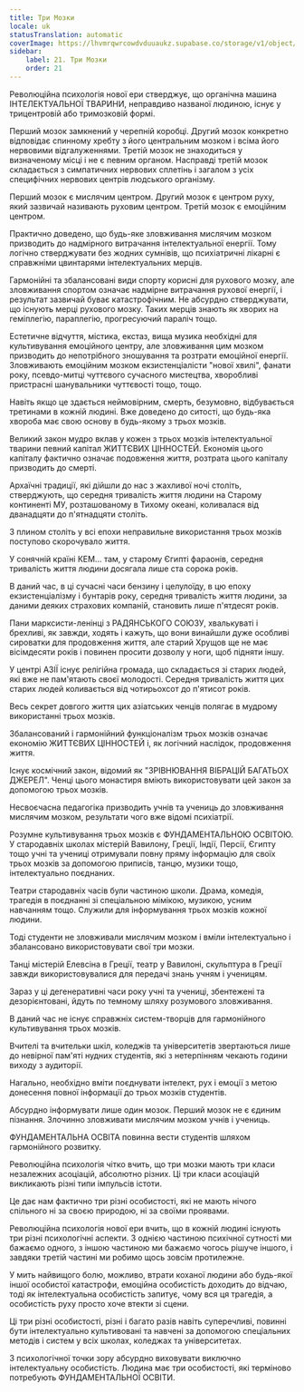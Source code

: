```yaml
---
title: Три Мозки
locale: uk
statusTranslation: automatic
coverImage: https://lhvmrqwrcowdvduuaukz.supabase.co/storage/v1/object/public/strapi-uploads/small_cover-educacion-fundamental.webp-2d51a7828a2b1309555be27f7e2a61a0.webp
sidebar:
    label: 21. Три Мозки
    order: 21
---
```

Революційна психологія нової ери стверджує, що органічна машина ІНТЕЛЕКТУАЛЬНОЇ ТВАРИНИ, неправдиво названої людиною, існує у трицентровій або тримозковій формі.

Перший мозок замкнений у черепній коробці. Другий мозок конкретно відповідає спинному хребту з його центральним мозком і всіма його нервовими відгалуженнями. Третій мозок не знаходиться у визначеному місці і не є певним органом. Насправді третій мозок складається з симпатичних нервових сплетінь і загалом з усіх специфічних нервових центрів людського організму.

Перший мозок є мислячим центром. Другий мозок є центром руху, який зазвичай називають руховим центром. Третій мозок є емоційним центром.

Практично доведено, що будь-яке зловживання мислячим мозком призводить до надмірного витрачання інтелектуальної енергії. Тому логічно стверджувати без жодних сумнівів, що психіатричні лікарні є справжніми цвинтарями інтелектуальних мерців.

Гармонійні та збалансовані види спорту корисні для рухового мозку, але зловживання спортом означає надмірне витрачання рухової енергії, і результат зазвичай буває катастрофічним. Не абсурдно стверджувати, що існують мерці рухового мозку. Таких мерців знають як хворих на геміплегію, параплегію, прогресуючий параліч тощо.

Естетичне відчуття, містика, екстаз, вища музика необхідні для культивування емоційного центру, але зловживання цим мозком призводить до непотрібного зношування та розтрати емоційної енергії. Зловживають емоційним мозком екзистенціалісти "нової хвилі", фанати року, псевдо-митці чуттєвого сучасного мистецтва, хворобливі пристрасні шанувальники чуттєвості тощо, тощо.

Навіть якщо це здається неймовірним, смерть, безумовно, відбувається третинами в кожній людині. Вже доведено до ситості, що будь-яка хвороба має свою основу в будь-якому з трьох мозків.

Великий закон мудро вклав у кожен з трьох мозків інтелектуальної тварини певний капітал ЖИТТЄВИХ ЦІННОСТЕЙ. Економія цього капіталу фактично означає подовження життя, розтрата цього капіталу призводить до смерті.

Архаїчні традиції, які дійшли до нас з жахливої ночі століть, стверджують, що середня тривалість життя людини на Старому континенті МУ, розташованому в Тихому океані, коливалася від дванадцяти до п'ятнадцяти століть.

З плином століть у всі епохи неправильне використання трьох мозків поступово скорочувало життя.

У сонячній країні КЕМ... там, у старому Єгипті фараонів, середня тривалість життя людини досягала лише ста сорока років.

В даний час, в ці сучасні часи бензину і целулоїду, в цю епоху екзистенціалізму і бунтарів року, середня тривалість життя людини, за даними деяких страхових компаній, становить лише п'ятдесят років.

Пани марксисти-ленінці з РАДЯНСЬКОГО СОЮЗУ, хвалькуваті і брехливі, як завжди, ходять і кажуть, що вони винайшли дуже особливі сироватки для продовження життя, але старий Хрущов ще не має вісімдесяти років і повинен просити дозволу у ноги, щоб підняти іншу.

У центрі АЗІЇ існує релігійна громада, що складається зі старих людей, які вже не пам'ятають своєї молодості. Середня тривалість життя цих старих людей коливається від чотирьохсот до п'ятисот років.

Весь секрет довгого життя цих азіатських ченців полягає в мудрому використанні трьох мозків.

Збалансований і гармонійний функціоналізм трьох мозків означає економію ЖИТТЄВИХ ЦІННОСТЕЙ і, як логічний наслідок, продовження життя.

Існує космічний закон, відомий як "ЗРІВНЮВАННЯ ВІБРАЦІЙ БАГАТЬОХ ДЖЕРЕЛ". Ченці цього монастиря вміють використовувати цей закон за допомогою трьох мозків.

Несвоєчасна педагогіка призводить учнів та учениць до зловживання мислячим мозком, результати чого вже відомі психіатрії.

Розумне культивування трьох мозків є ФУНДАМЕНТАЛЬНОЮ ОСВІТОЮ. У стародавніх школах містерій Вавилону, Греції, Індії, Персії, Єгипту тощо учні та учениці отримували повну пряму інформацію для своїх трьох мозків за допомогою приписів, танцю, музики тощо, інтелектуально поєднаних.

Театри стародавніх часів були частиною школи. Драма, комедія, трагедія в поєднанні зі спеціальною мімікою, музикою, усним навчанням тощо. Служили для інформування трьох мозків кожної людини.

Тоді студенти не зловживали мислячим мозком і вміли інтелектуально і збалансовано використовувати свої три мозки.

Танці містерій Елевсіна в Греції, театр у Вавилоні, скульптура в Греції завжди використовувалися для передачі знань учням і ученицям.

Зараз у ці дегенеративні часи року учні та учениці, збентежені та дезорієнтовані, йдуть по темному шляху розумового зловживання.

В даний час не існує справжніх систем-творців для гармонійного культивування трьох мозків.

Вчителі та вчительки шкіл, коледжів та університетів звертаються лише до невірної пам'яті нудних студентів, які з нетерпінням чекають години виходу з аудиторії.

Нагально, необхідно вміти поєднувати інтелект, рух і емоції з метою донесення повної інформації до трьох мозків студентів.

Абсурдно інформувати лише один мозок. Перший мозок не є єдиним пізнання. Злочинно зловживати мислячим мозком учнів і учениць.

ФУНДАМЕНТАЛЬНА ОСВІТА повинна вести студентів шляхом гармонійного розвитку.

Революційна психологія чітко вчить, що три мозки мають три класи незалежних асоціацій, абсолютно різних. Ці три класи асоціацій викликають різні типи імпульсів істоти.

Це дає нам фактично три різні особистості, які не мають нічого спільного ні за своєю природою, ні за своїми проявами.

Революційна психологія нової ери вчить, що в кожній людині існують три різні психологічні аспекти. З однією частиною психічної сутності ми бажаємо одного, з іншою частиною ми бажаємо чогось рішуче іншого, і завдяки третій частині ми робимо щось зовсім протилежне.

У мить найвищого болю, можливо, втрати коханої людини або будь-якої іншої особистої катастрофи, емоційна особистість доходить до відчаю, тоді як інтелектуальна особистість запитує, чому вся ця трагедія, а особистість руху просто хоче втекти зі сцени.

Ці три різні особистості, різні і багато разів навіть суперечливі, повинні бути інтелектуально культивовані та навчені за допомогою спеціальних методів і систем у всіх школах, коледжах та університетах.

З психологічної точки зору абсурдно виховувати виключно інтелектуальну особистість. Людина має три особистості, які терміново потребують ФУНДАМЕНТАЛЬНОЇ ОСВІТИ.

